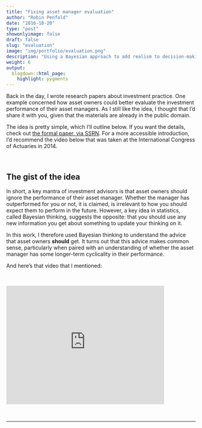 ```yaml
---
title: "Fixing asset manager evaluation"
author: "Robin Penfold"
date: "2016-10-20"
type: "post"
showonlyimage: false
draft: false
slug: "evaluation"
image: "img/portfolio/evaluation.png"
description: "Using a Bayesian approach to add realism to decision-making"
weight: 6
output:
  blogdown::html_page:
    highlight: pygments
---
```


Back in the day, I wrote research papers about investment practice. One example concerned how asset owners could better evaluate the investment performance of their asset managers. As I still like the idea, I thought that I'd share it with you, given that the materials are already in the public domain.

The idea is pretty simple, which I'll outline below. If you want the details, check out [the formal paper, via SSRN](http://papers.ssrn.com/sol3/papers.cfm?abstract_id=2101771). For a more accessible introduction, I'd recommend the video below that was taken at the International Congress of Actuaries in 2014.

<p class="half-line">&nbsp;</p>

## The gist of the idea

In short, a key mantra of investment advisors is that asset owners should ignore the performance of their asset manager. Whether the manager has outperformed for you or not, it is claimed, is irrelevant to how you should expect them to perform in the future. However, a key idea in statistics, called Bayesian thinking, suggests the opposite: that you should use any new information you get about something to update your thinking on it. 

In this work, I therefore used Bayesian thinking to understand the advice that asset owners **should** get. It turns out that this advice makes common sense, particularly when paired with an understanding of whether the asset manager has some longer-term cyclicality in their performance.

And here's that video that I mentioned:

<p class="half-line">&nbsp;</p>

<iframe width="420" height="315" src="https://www.youtube.com/embed/xutu2axBa0o" frameborder="0"> </iframe>

<p class="half-line">&nbsp;</p>

***
